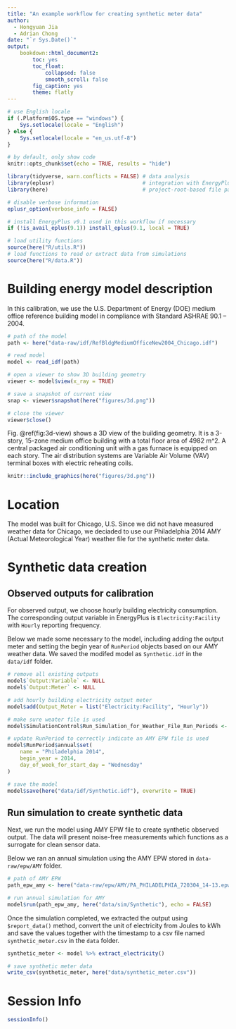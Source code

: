 ```yaml
---
title: "An example workflow for creating synthetic meter data"
author:
  - Hongyuan Jia
  - Adrian Chong
date: "`r Sys.Date()`"
output:
    bookdown::html_document2:
        toc: yes
        toc_float:
            collapsed: false
            smooth_scroll: false
        fig_caption: yes
        theme: flatly
---
```


```r
# use English locale
if (.Platform$OS.type == "windows") {
    Sys.setlocale(locale = "English")
} else {
    Sys.setlocale(locale = "en_us.utf-8")
}

# by default, only show code
knitr::opts_chunk$set(echo = TRUE, results = "hide")

library(tidyverse, warn.conflicts = FALSE) # data analysis
library(eplusr)                            # integration with EnergyPlus
library(here)                              # project-root-based file path

# disable verbose information
eplusr_option(verbose_info = FALSE)

# install EnergyPlus v9.1 used in this workflow if necessary
if (!is_avail_eplus(9.1)) install_eplus(9.1, local = TRUE)

# load utility functions
source(here("R/utils.R"))
# load functions to read or extract data from simulations
source(here("R/data.R"))
```

# Building energy model description

In this calibration, we use the U.S. Department of Energy (DOE) medium office
reference building model in compliance with Standard ASHRAE 90.1 – 2004.

```r
# path of the model
path <- here("data-raw/idf/RefBldgMediumOfficeNew2004_Chicago.idf")

# read model
model <- read_idf(path)
```

```r
# open a viewer to show 3D building geometry
viewer <- model$view(x_ray = TRUE)

# save a snapshot of current view
snap <- viewer$snapshot(here("figures/3d.png"))

# close the viewer
viewer$close()
```

Fig. \@ref(fig:3d-view) shows a 3D view of the building geometry. It is a
3-story, 15-zone medium office building with a total floor area of 4982 m^2. A
central packaged air conditioning unit with a gas furnace is equipped on each
story. The air distribution systems are Variable Air Volume (VAV) terminal boxes
with electric reheating coils.

```r
knitr::include_graphics(here("figures/3d.png"))
```

# Location

The model was built for Chicago, U.S. Since we did not have measured weather
data for Chicago, we deciaded to use our Philadelphia 2014 AMY (Actual
Meteorological Year) weather file for the synthetic meter data.

# Synthetic data creation

## Observed outputs for calibration

For observed output, we choose hourly building electricity consumption. The
corresponding output variable in EnergyPlus is `Electricity:Facility` with
`Hourly` reporting frequency.

Below we made some necessary to the model, including adding the output meter and
setting the begin year of `RunPeriod` objects based on our AMY weather data. We
saved the modifed model as `Synthetic.idf` in the `data/idf` folder.

```r
# remove all existing outputs
model$`Output:Variable` <- NULL
model$`Output:Meter` <- NULL

# add hourly building electricity output meter
model$add(Output_Meter = list("Electricity:Facility", "Hourly"))

# make sure weater file is used
model$SimulationControl$Run_Simulation_for_Weather_File_Run_Periods <- "Yes"

# update RunPeriod to correctly indicate an AMY EPW file is used
model$RunPeriod$annual$set(
    name = "Philadelphia 2014",
    begin_year = 2014,
    day_of_week_for_start_day = "Wednesday"
)

# save the model
model$save(here("data/idf/Synthetic.idf"), overwrite = TRUE)
```

## Run simulation to create synthetic data

Next, we run the model using AMY EPW file to create synthetic observed output.
The data will present noise-free measurements which functions as a surrogate for
clean sensor data.

Below we ran an annual simulation using the AMY EPW stored in
`data-raw/epw/AMY` folder.

```r
# path of AMY EPW
path_epw_amy <- here("data-raw/epw/AMY/PA_PHILADELPHIA_720304_14-13.epw")

# run annual simulation for AMY
model$run(path_epw_amy, here("data/sim/Synthetic"), echo = FALSE)
```

Once the simulation completed, we extracted the output using `$report_data()`
method, convert the unit of electricity from Joules to kWh and save the values
together with the timestamp to a csv file named `synthetic_meter.csv` in the
`data` folder.

```r
synthetic_meter <- model %>% extract_electricity()

# save synthetic meter data
write_csv(synthetic_meter, here("data/synthetic_meter.csv"))
```

# Session Info

```r
sessionInfo()
```
